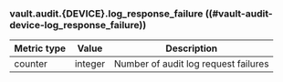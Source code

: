 ### vault.audit.{DEVICE}.log_response_failure ((#vault-audit-device-log_response_failure))

Metric type | Value   | Description
----------- | ------- | -----------
counter     | integer | Number of audit log request failures
